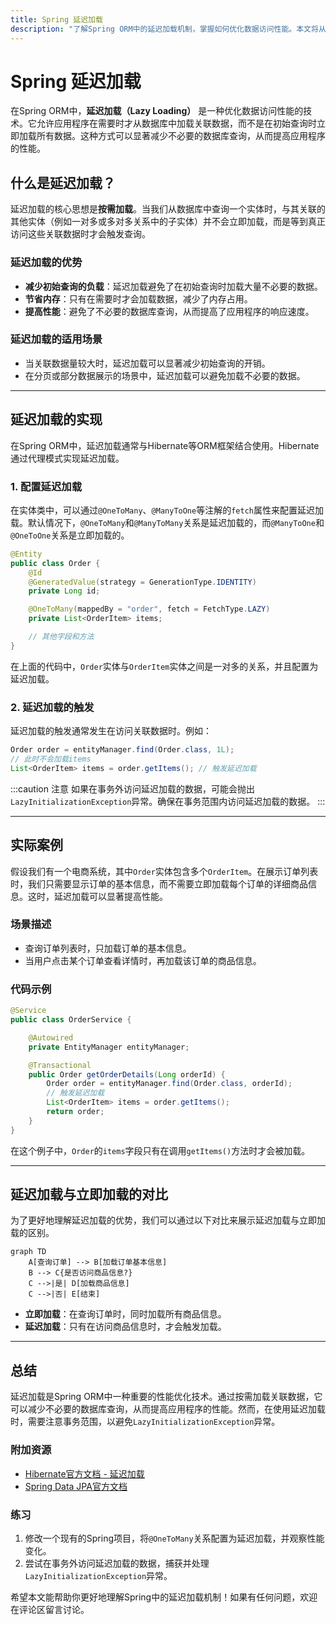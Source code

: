 ```yaml
---
title: Spring 延迟加载
description: "了解Spring ORM中的延迟加载机制，掌握如何优化数据访问性能。本文将从基础概念入手，逐步讲解延迟加载的实现方式及其实际应用场景。"
---
```


# Spring 延迟加载

在Spring ORM中，**延迟加载（Lazy Loading）** 是一种优化数据访问性能的技术。它允许应用程序在需要时才从数据库中加载关联数据，而不是在初始查询时立即加载所有数据。这种方式可以显著减少不必要的数据库查询，从而提高应用程序的性能。

## 什么是延迟加载？

延迟加载的核心思想是**按需加载**。当我们从数据库中查询一个实体时，与其关联的其他实体（例如一对多或多对多关系中的子实体）并不会立即加载，而是等到真正访问这些关联数据时才会触发查询。

### 延迟加载的优势
- **减少初始查询的负载**：延迟加载避免了在初始查询时加载大量不必要的数据。
- **节省内存**：只有在需要时才会加载数据，减少了内存占用。
- **提高性能**：避免了不必要的数据库查询，从而提高了应用程序的响应速度。

### 延迟加载的适用场景
- 当关联数据量较大时，延迟加载可以显著减少初始查询的开销。
- 在分页或部分数据展示的场景中，延迟加载可以避免加载不必要的数据。

---

## 延迟加载的实现

在Spring ORM中，延迟加载通常与Hibernate等ORM框架结合使用。Hibernate通过代理模式实现延迟加载。

### 1. 配置延迟加载

在实体类中，可以通过`@OneToMany`、`@ManyToOne`等注解的`fetch`属性来配置延迟加载。默认情况下，`@OneToMany`和`@ManyToMany`关系是延迟加载的，而`@ManyToOne`和`@OneToOne`关系是立即加载的。

```java
@Entity
public class Order {
    @Id
    @GeneratedValue(strategy = GenerationType.IDENTITY)
    private Long id;

    @OneToMany(mappedBy = "order", fetch = FetchType.LAZY)
    private List<OrderItem> items;

    // 其他字段和方法
}
```

在上面的代码中，`Order`实体与`OrderItem`实体之间是一对多的关系，并且配置为延迟加载。

### 2. 延迟加载的触发

延迟加载的触发通常发生在访问关联数据时。例如：

```java
Order order = entityManager.find(Order.class, 1L);
// 此时不会加载items
List<OrderItem> items = order.getItems(); // 触发延迟加载
```

:::caution 注意
如果在事务外访问延迟加载的数据，可能会抛出`LazyInitializationException`异常。确保在事务范围内访问延迟加载的数据。
:::

---

## 实际案例

假设我们有一个电商系统，其中`Order`实体包含多个`OrderItem`。在展示订单列表时，我们只需要显示订单的基本信息，而不需要立即加载每个订单的详细商品信息。这时，延迟加载可以显著提高性能。

### 场景描述
- 查询订单列表时，只加载订单的基本信息。
- 当用户点击某个订单查看详情时，再加载该订单的商品信息。

### 代码示例

```java
@Service
public class OrderService {

    @Autowired
    private EntityManager entityManager;

    @Transactional
    public Order getOrderDetails(Long orderId) {
        Order order = entityManager.find(Order.class, orderId);
        // 触发延迟加载
        List<OrderItem> items = order.getItems();
        return order;
    }
}
```

在这个例子中，`Order`的`items`字段只有在调用`getItems()`方法时才会被加载。

---

## 延迟加载与立即加载的对比

为了更好地理解延迟加载的优势，我们可以通过以下对比来展示延迟加载与立即加载的区别。

```mermaid
graph TD
    A[查询订单] --> B[加载订单基本信息]
    B --> C{是否访问商品信息?}
    C -->|是| D[加载商品信息]
    C -->|否| E[结束]
```

- **立即加载**：在查询订单时，同时加载所有商品信息。
- **延迟加载**：只有在访问商品信息时，才会触发加载。

---

## 总结

延迟加载是Spring ORM中一种重要的性能优化技术。通过按需加载关联数据，它可以减少不必要的数据库查询，从而提高应用程序的性能。然而，在使用延迟加载时，需要注意事务范围，以避免`LazyInitializationException`异常。

### 附加资源
- [Hibernate官方文档 - 延迟加载](https://docs.jboss.org/hibernate/orm/current/userguide/html_single/Hibernate_User_Guide.html#fetching-lazy)
- [Spring Data JPA官方文档](https://docs.spring.io/spring-data/jpa/docs/current/reference/html/)

### 练习
1. 修改一个现有的Spring项目，将`@OneToMany`关系配置为延迟加载，并观察性能变化。
2. 尝试在事务外访问延迟加载的数据，捕获并处理`LazyInitializationException`异常。

希望本文能帮助你更好地理解Spring中的延迟加载机制！如果有任何问题，欢迎在评论区留言讨论。